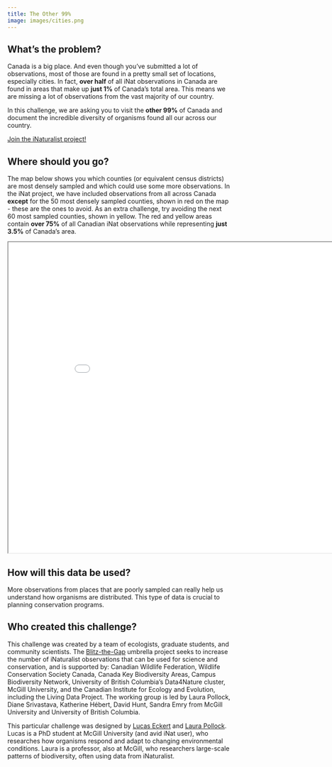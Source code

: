 ```yaml
---
title: The Other 99%
image: images/cities.png
---
```


## What's the problem?

Canada is a big place. And even though you've submitted a lot of observations, most of those are found in a pretty small set of locations, especially cities. In fact, **over half** of all iNat observations in Canada are found in areas that make up **just 1%** of Canada's total area. This means we are missing a lot of observations from the vast majority of our country.

In this challenge, we are asking you to visit the **other 99%** of Canada and document the incredible diversity of organisms found all our across our country.

[Join the iNaturalist project!](https://www.inaturalist.org/projects/blitz-the-gap-the-other-99){.btn .btn-primary .btn role="button"}

## Where should you go?

The map below shows you which counties (or equivalent census districts) are most densely sampled and which could use some more observations. In the iNat project, we have included observations from all across Canada **except** for the 50 most densely sampled counties, shown in red on the map - these are the ones to avoid. As an extra challenge, try avoiding the next 60 most sampled counties, shown in yellow. The red and yellow areas contain **over 75%** of all Canadian iNat observations while representing **just 3.5%** of Canada's area.

```{=html}
<iframe width="900" height="700" src="maps/99-percent-map.html" title="The Other 99%"></iframe>
```

## How will this data be used?

More observations from places that are poorly sampled can really help us understand how organisms are distributed. This type of data is crucial to planning conservation programs.

## Who created this challenge?

This challenge was created by a team of ecologists, graduate students, and community scientists. The [Blitz-the-Gap](https://blitzthegap.org/) umbrella project seeks to increase the number of iNaturalist observations that can be used for science and conservation, and is supported by: Canadian Wildlife Federation, Wildlife Conservation Society Canada, Canada Key Biodiversity Areas, Campus Biodiversity Network, University of British Columbia’s Data4Nature cluster, McGill University, and the Canadian Institute for Ecology and Evolution, including the Living Data Project. The working group is led by Laura Pollock, Diane Srivastava, Katherine Hébert, David Hunt, Sandra Emry from McGill University and University of British Columbia. 

This particular challenge was designed by [Lucas Eckert](https://www.lucaseckert.ca/) and [Laura Pollock](https://qbiodiversity.org/). Lucas is a PhD student at McGill University (and avid iNat user), who researches how organisms respond and adapt to changing environmental conditions. Laura is a professor, also at McGill, who researchers large-scale patterns of biodiversity, often using data from iNaturalist.
